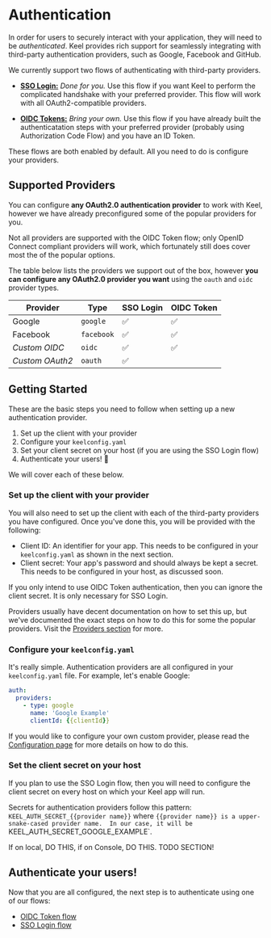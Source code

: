 # Authentication

In order for users to securely interact with your application, they will need to be _authenticated_.  Keel provides rich support for seamlessly integrating with third-party authentication providers, such as Google, Facebook and GitHub.  

We currently support two flows of authenticating with third-party providers.

 - [**SSO Login:**](/authentication/flows/sso-login) *Done for you.* Use this flow if you want Keel to perform the complicated handshake with your preferred provider. This flow will work with all OAuth2-compatible providers.

 - [**OIDC Tokens:**](/authentication/flows/oidc-token) *Bring your own.*  Use this flow if you have already built the authenticatation steps with your preferred provider (probably using Authorization Code Flow) and you have an ID Token.

These flows are both enabled by default. All you need to do is configure your providers. 

## Supported Providers

You can configure **any OAuth2.0 authentication provider** to work with Keel, however we have already preconfigured some of the popular providers for you.  

Not all providers are supported with the OIDC Token flow; only OpenID Connect compliant providers will work, which fortunately still does cover most the of the popular options.

The table below lists the providers we support out of the box, however **you can configure any OAuth2.0 provider you want** using the `oauth` and `oidc` provider types.

| Provider        | Type       | SSO Login | OIDC Token | 
|-----------------|------------|----------|------------|
| Google          | `google`   | ✅        | ✅          | 
| Facebook        | `facebook` | ✅        | ✅          |
| _Custom OIDC_   | `oidc`     | ✅        | ✅          | 
| _Custom OAuth2_ | `oauth`    | ✅        |            |

## Getting Started

These are the basic steps you need to follow when setting up a new authentication provider.  

 1. Set up the client with your provider
 2. Configure your `keelconfig.yaml`
 3. Set your client secret on your host (if you are using the SSO Login flow)
 4. Authenticate your users! 🚀

We will cover each of these below.

### Set up the client with your provider

You will also need to set up the client with each of the third-party providers you have configured.  Once you've done this, you will be provided with the following:
 - Client ID:  An identifier for your app.  This needs to be configured in your `keelconfig.yaml` as shown in the next section.
 - Client secret:  Your app's password and should always be kept a secret.  This needs to be configured in your host, as discussed soon.


<Callout type="info">
  If you only intend to use OIDC Token authentication, then you can ignore the client secret. It is only necessary for SSO Login. 
</Callout>

Providers usually have decent documentation on how to set this up, but we've documented the exact steps on how to do this for some the popular providers.  Visit the [Providers section](/authentication/providers) for more.

### Configure your `keelconfig.yaml`

It's really simple. Authentication providers are all configured in your `keelconfig.yaml` file.  For example, let's enable Google:

```yaml filename="keelconfig.yaml"
auth:
  providers:
    - type: google
      name: 'Google Example'
      clientId: {{clientId}}
```

If you would like to configure your own custom provider, please read the [Configuration page](/authentication/configuration) for more details on how to do this.


### Set the client secret on your host

If you plan to use the SSO Login flow, then you will need to configure the client secret on every host on which your Keel app will run.  

Secrets for authentication providers follow this pattern: `KEEL_AUTH_SECRET_{{provider name}}` where `{{provider name}} is a upper-snake-cased provider name.  In our case, it will be `KEEL_AUTH_SECRET_GOOGLE_EXAMPLE`.

If on local, DO THIS, if on Console, DO THIS.  TODO SECTION!

## Authenticate your users!

Now that you are all configured, the next step is to authenticate using one of our flows:

 * [OIDC Token flow](/authentication/flows/oidc-token)
 * [SSO Login flow](/authentication/flows/sso-login)
